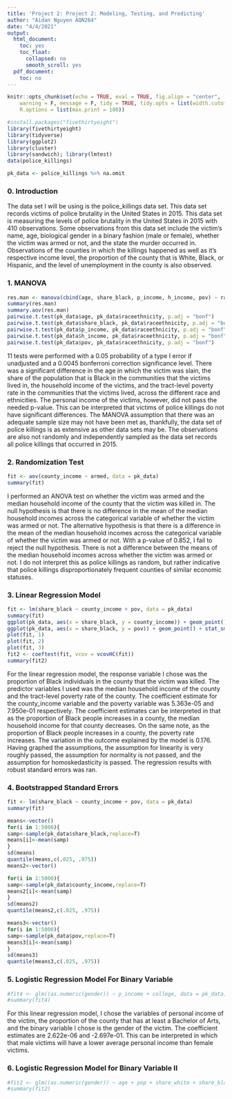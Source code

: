 ```yaml
---
title: 'Project 2: Project 2: Modeling, Testing, and Predicting'
author: "Aidan Nguyen AQN264"
date: "4/4/2021"
output:
  html_document:
    toc: yes
    toc_float:
      collapsed: no
      smooth_scroll: yes
  pdf_document:
    toc: no
---
```


```r
knitr::opts_chunk$set(echo = TRUE, eval = TRUE, fig.align = "center", 
    warning = F, message = F, tidy = TRUE, tidy.opts = list(width.cutoff = 60), 
    R.options = list(max.print = 100))
```

```R
#install.packages("fivethirtyeight")
library(fivethirtyeight)
library(tidyverse)
library(ggplot2)
library(cluster)
library(sandwich); library(lmtest)
data(police_killings)
```

```R
pk_data <- police_killings %>% na.omit
```

### 0. Introduction
  The data set I will be using is the police_killings data set. This data set records victims of police brutality in the United States in 2015. This data set is measuring the levels of police brutality in the United States in 2015 with 410 observations. Some observations from this data set include the victim's name, age, biological gender in a binary fashion (male or female), whether the victim was armed or not, and the state the murder occurred in. Observations of the counties in which the killings happened as well as it's respective income level, the proportion of the county that is White, Black, or Hispanic, and the level of unemployment in the county is also observed.  
  
### 1.  MANOVA 
```R
res.man <- manova(cbind(age, share_black, p_income, h_income, pov) ~ raceethnicity, data = pk_data)
summary(res.man)
summary.aov(res.man)
pairwise.t.test(pk_data$age, pk_data$raceethnicity, p.adj = "bonf")
pairwise.t.test(pk_data$share_black, pk_data$raceethnicity, p.adj = "bonf")
pairwise.t.test(pk_data$p_income, pk_data$raceethnicity, p.adj = "bonf")
pairwise.t.test(pk_data$h_income, pk_data$raceethnicity, p.adj = "bonf")
pairwise.t.test(pk_data$pov, pk_data$raceethnicity, p.adj = "bonf")
```

11 tests were performed with a 0.05 probability of a type I error if unadjusted and a 0.0045 bonferroni correction significance level. There was a significant difference in the age in which the victim was slain, the share of the population that is Black in the communities that the victims lived in, the household income of the victims, and the tract-level poverty rate in the communities that the victims lived, across the different race and ethnicities. The personal income of the victims, however, did not pass the needed p-value. This can be interpreted that victims of police killings do not have significant differences. The MANOVA assumption that there was an adequate sample size may not have been met as, thankfully, the data set of police killings is as extensive as other data sets may be. The observations are also not randomly and independently sampled as the data set records all police killings that occurred in 2015. 

### 2. Randomization Test
```R
fit <- aov(county_income ~ armed, data = pk_data)
summary(fit)
```

I performed an ANOVA test on whether the victim was armed and the median household income of the county that the victim was killed in. The null hypothesis is that there is no difference in the mean of the median household incomes across the categorical variable of whether the victim was armed or not. The alternative hypothesis is that there is a difference in the mean of the median household incomes across the categorical variable of whether the victim was armed or not. With a p-value of 0.852, I fail to reject the null hypothesis. There is not a difference between the means of the median household incomes across whether the victim was armed or not. I do not interpret this as police killings as random, but rather indicative that police killings disproportionately frequent counties of similar economic statuses. 

### 3. Linear Regression Model
```R
fit <- lm(share_black ~ county_income + pov, data = pk_data)
summary(fit)
ggplot(pk_data, aes(x = share_black, y = county_income)) + geom_point() + stat_smooth(method = "lm", col = "red") +  labs(x="Proportion of Black People in a County", y = "Median Household Income", title = "Black Proportion vs. Median Household Income In A County")
ggplot(pk_data, aes(x = share_black, y = pov)) + geom_point() + stat_smooth(method = "lm", col = "red") + labs(x="Proportion of Black People in a County", y = "Poverty Rate", title = "Black Proportion vs. Poverty Rate In A County")
plot(fit, 1)
plot(fit, 2)
plot(fit, 3)
fit2 <- coeftest(fit, vcov = vcovHC(fit))
summary(fit2)

```
For the linear regression model, the response variable I chose was the proportion of Black individuals in the county that the victim was killed. The predictor variables I used was the median household income of the county and the tract-level poverty rate of the county. The coefficient estimate for the county_income variable and the poverty variable was 5.363e-05 and 7.950e-01 respectively. The coefficient estimates can be interpreted in that as the proportion of Black people increases in a county, the median household income for that county decreases. On the same note, as the proportion of Black people increases in a county, the poverty rate increases. The variation in the outcome explained by the model is 0.176. Having graphed the assumptions, the assumption for linearity is very roughly passed, the assumption for normality is not passed, and the assumption for homoskedasticity is passed. The regression results with robust standard errors was ran.

### 4. Bootstrapped Standard Errors
```R
fit <- lm(share_black ~ county_income + pov, data = pk_data)
summary(fit)

means<-vector()
for(i in 1:5000){
samp<-sample(pk_data$share_black,replace=T)
means[i]<-mean(samp)
}
sd(means)
quantile(means,c(.025, .975))
means2<-vector()

for(i in 1:5000){
samp<-sample(pk_data$county_income,replace=T)
means2[i]<-mean(samp)
}
sd(means2)
quantile(means2,c(.025, .975))

means3<-vector()
for(i in 1:5000){
samp<-sample(pk_data$pov,replace=T)
means3[i]<-mean(samp)
}
sd(means3)
quantile(means3,c(.025, .975))
```

### 5. Logistic Regression Model For Binary Variable
```R
#fit4 <- glm((as.numeric(gender)) ~ p_income + college, data = pk_data)
#summary(fit4)

```
For this linear regression model, I chose the variables of personal income of the victim, the proportion of the county that has at least a Bachelor of Arts, and the binary variable I chose is the gender of the victim. The coefficient estimates are 2.622e-06 and -2.697e-01.
This can be interpreted in which that male victims will have a lower average personal income than female victims.  

### 6. Logistic Regression Model for Binary Variable II
```R
#fit2 <- glm((as.numeric(gender)) ~ age + pop + share_white + share_black + share_hispanic + p_income + h_income + county_income + comp_income + county_bucket + nat_bucket + pov + urate + college, data = pk_data)
#summary(fit2)

```